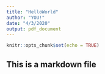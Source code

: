 ```yaml
---
title: "HelloWorld"
author: "YOU!"
date: "4/3/2020"
output: pdf_document
---
```


```r
knitr::opts_chunk$set(echo = TRUE)
```

## This is a markdown file
